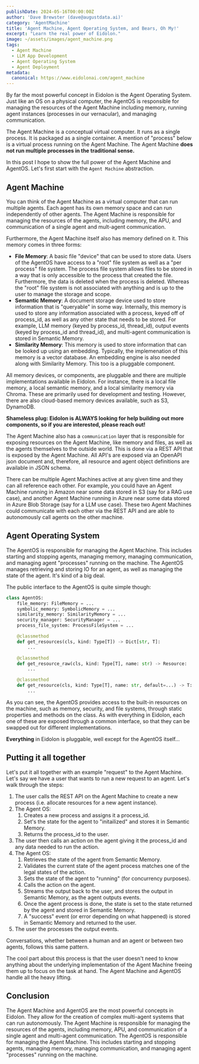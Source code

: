 ```yaml
---
publishDate: 2024-05-16T00:00:00Z
author: 'Dave Brewster (dave@augustdata.ai)'
category: 'AgentMachine'
title: 'Agent Machine, Agent Operating System, and Bears, Oh My!'
excerpt: "Learn the real power of Eidolon."
image: ~/assets/images/agent_machine.png
tags:
  - Agent Machine
  - LLM App Development
  - Agent Operating System
  - Agent Deployment
metadata:
  canonical: https://www.eidolonai.com/agent_machine
---
```

By far the most powerful concept in Eidolon is the Agent Operating System. Just like an OS on a physical
computer, the AgentOS is responsible for managing the resources of the Agent Machine including
memory, running agent instances (processes in our vernacular), and managing communication.

The Agent Machine is a conceptual virtual computer. It runs as a single process. It is packaged as a single container.
A mention of "process" below is a virtual process running on the Agent Machine. The Agent Machine **does not run
multiple processes in the traditional sense.** 

In this post I hope to show the full power of the Agent Machine and AgentOS. Let's first start with the `Agent Machine` abstraction.

## Agent Machine
You can think of the Agent Machine as a virtual computer that can run multiple agents. Each agent has its own
memory space and can run independently of other agents. The Agent Machine is responsible for managing the
resources of the agents, including memory, the APU, and communication of a single agent and mult-agent communication.

Furthermore, the Agent Machine itself also has memory defined on it. This memory comes in three forms:
* **File Memory**: A basic file "device" that can be used to store data. Users of the AgentOS have access to a "root" file system
  as well as a "per process" file system. The process file system allows files to be stored in a way that is only accessible
  to the process that created the file. Furthermore, the data is deleted when the process is deleted. Whereas the "root" file system 
  is not associated with anything and is up to the user to manage the storage and scope.
* **Semantic Memory**: A document storage device used to store information that is "queryable" in some way. Internally,
  this memory is used to store any information associated with a process, keyed off of process_id, as well as any other
  state that needs to be stored. For example, LLM memory (keyed by process_id, thread_id), output events
  (keyed by process_id and thread_id), and multi-agent communication is stored in Semantic Memory.
* **Similarity Memory**: This memory is used to store information that can be looked up using an embedding. Typically,
  the implemenation of this memory is a vector database. An embedding engine is also needed along with Similarity Memory.
  This too is a pluggable component.

All memory devices, or components, are pluggable and there are multiple implementations available in Eidolon. For instance, 
there is a local file memory, a local semantic memory, and a local similarity memory via Chroma. These are primarily
used for development and testing. However, there are also cloud-based memory devices available, such as S3, DynamoDB. 

**Shameless plug: Eidolon is ALWAYS looking for help building out more components, so if you are interested, please reach out!**

The Agent Machine also has a `communication` layer that is responsible for exposing resources on the Agent Machine, like memory
and files, as well as the agents themselves to the outside world. This is done via a REST API that is exposed by the Agent Machine.
All API's are exposed via an OpenAPI json document and, therefore, all resource and agent object definitions are available
in JSON schema.

There can be multiple Agent Machines active at any given time and they can all reference each other. For example, you could
have an Agent Machine running in Amazon near some data stored in S3 (say for a RAG use case), and another Agent Machine running
in Azure near some data stored in Azure Blob Storage (say for a LLM use case). These two Agent Machines could communicate with
each other via the REST API and are able to autonomously call agents on the other machine.

## Agent Operating System
The AgentOS is responsible for managing the Agent Machine. This includes starting and stopping agents, managing memory, 
managing communication, and managing agent "processes" running on the machine. The AgentOS manages retrieving and storing
IO for an agent, as well as managing the state of the agent. It's kind of a big deal.

The public interface to the AgentOS is quite simple though:

```python
class AgentOS:
    file_memory: FileMemory = ... 
    symbolic_memory: SymbolicMemory = ...
    similarity_memory: SimilarityMemory = ...
    security_manager: SecurityManager = ...  
    process_file_system: ProcessFileSystem = ...

    @classmethod
    def get_resources(cls, kind: Type[T]) -> Dict[str, T]:
        ...

    @classmethod
    def get_resource_raw(cls, kind: Type[T], name: str) -> Resource:
        ...

    @classmethod
    def get_resource(cls, kind: Type[T], name: str, default=...) -> T:
        ...
```

As you can see, the AgentOS provides access to the built-in resources on the machine, such as memory, security, and file systems,
through static properties and methods on the class. As with everything in Eidolon, each one of these are exposed through a common
interface, so that they can be swapped out for different implementations. 

**Everything** in Eidolon is pluggable, well except for the AgentOS itself...

## Putting it all together
Let's put it all together with an example "request" to the Agent Machine. Let's say we have a user that wants to run a new
request to an agent. Let's walk through the steps:
1. The user calls the REST API on the Agent Machine to create a new process (i.e. allocate resources for a new agent instance).
1. The Agent OS:
    1. Creates a new process and assigns it a process_id.
    1. Set's the state for the agent to "initailized" and stores it in Semantic Memory.
    1. Returns the process_id to the user.
1. The user then calls an action on the agent giving it the process_id and any data needed to run the action.
1. The Agent OS:
    1. Retrieves the state of the agent from Semantic Memory.
    1. Validates the current state of the agent process matches one of the legal states of the action.
    1. Sets the state of the agent to "running" (for concurrency purposes).
    1. Calls the action on the agent.
    1. Streams the output back to the user, and stores the output in Semantic Memory, as the agent outputs events.
    1. Once the agent process is done, the state is set to the state returned by the agent and stored in Semantic Memory.
    1. A "success" event (or error depending on what happened) is stored in Semantic Memory and returned to the user.
1. The user the processes the output events.

Conversations, whether between a human and an agent or between two agents, follows this same pattern.

The cool part about this process is that the user doesn't need to know anything about the underlying implementation of the Agent Machine
freeing them up to focus on the task at hand. The Agent Machine and AgentOS handle all the heavy lifting.

## Conclusion
The Agent Machine and AgentOS are the most powerful concepts in Eidolon. They allow for the creation of complex multi-agent systems
that can run autonomously. The Agent Machine is responsible for managing the resources of the agents, including memory, APU, and communication
of a single agent and multi-agent communication. The AgentOS is responsible for managing the Agent Machine. This includes 
starting and stopping agents, managing memory, managing communication, and managing agent "processes" running on the machine.
